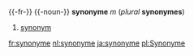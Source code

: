 {{-fr-}}
{{-noun-}}
'''synonyme''' ''m'' (''plural'' '''synonymes''')

#[[synonym]]

[[fr:synonyme]]
[[nl:synonyme]]
[[ja:synonyme]]
[[pl:Synonyme]]